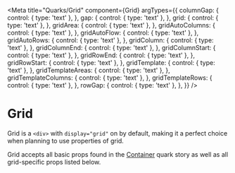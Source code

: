 

<Meta
  title="Quarks/Grid"
  component={Grid}
  argTypes={{
    columnGap: {
      control: { type: 'text' },
    },
    gap: {
      control: { type: 'text' },
    },
    grid: {
      control: { type: 'text' },
    },
    gridArea: {
      control: { type: 'text' },
    },
    gridAutoColumns: {
      control: { type: 'text' },
    },
    gridAutoFlow: {
      control: { type: 'text' },
    },
    gridAutoRows: {
      control: { type: 'text' },
    },
    gridColumn: {
      control: { type: 'text' },
    },
    gridColumnEnd: {
      control: { type: 'text' },
    },
    gridColumnStart: {
      control: { type: 'text' },
    },
    gridRowEnd: {
      control: { type: 'text' },
    },
    gridRowStart: {
      control: { type: 'text' },
    },
    gridTemplate: {
      control: { type: 'text' },
    },
    gridTemplateAreas: {
      control: { type: 'text' },
    },
    gridTemplateColumns: {
      control: { type: 'text' },
    },
    gridTemplateRows: {
      control: { type: 'text' },
    },
    rowGap: {
      control: { type: 'text' },
    },
  }}
/>

# Grid

Grid is a `<div>` with `display="grid"` on by default, making it a perfect choice when planning to use properties of
grid.

Grid accepts all basic props found in the [Container](?path=/docs/quarks-container--container) quark story as well as
all grid-specific props listed below.

<Canvas>
  <Story name="Grid" story={grid} />
</Canvas>

<ArgsTable story="Grid" />
